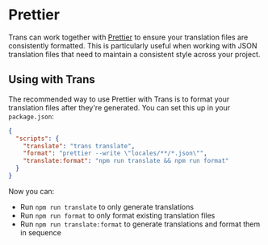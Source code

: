 # Prettier

Trans can work together with [Prettier](https://prettier.io/) to ensure your translation files are consistently formatted. This is particularly useful when working with JSON translation files that need to maintain a consistent style across your project.

## Using with Trans

The recommended way to use Prettier with Trans is to format your translation files after they're generated. You can set this up in your `package.json`:

```json title="package.json"
{
  "scripts": {
    "translate": "trans translate",
    "format": "prettier --write \"locales/**/*.json\"",
    "translate:format": "npm run translate && npm run format"
  }
}
```

Now you can:
- Run `npm run translate` to only generate translations
- Run `npm run format` to only format existing translation files
- Run `npm run translate:format` to generate translations and format them in sequence
